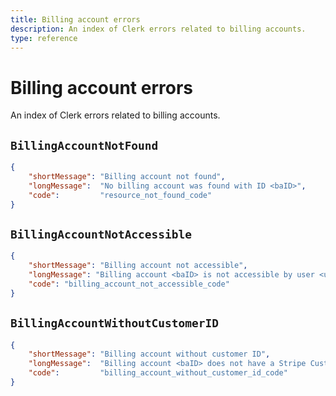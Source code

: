 ```yaml
---
title: Billing account errors
description: An index of Clerk errors related to billing accounts.
type: reference
---
```


# Billing account errors

An index of Clerk errors related to billing accounts.

## `BillingAccountNotFound`

```json {{ prettier: false }}
{
    "shortMessage": "Billing account not found",
    "longMessage":  "No billing account was found with ID <baID>",
    "code":         "resource_not_found_code"
}
```

## `BillingAccountNotAccessible`

```json {{ prettier: false }}
{
    "shortMessage": "Billing account not accessible",
    "longMessage": "Billing account <baID> is not accessible by user <userID>",
    "code": "billing_account_not_accessible_code"
}
```

## <code>BillingAccount<wbr />WithoutCustomerID</code>

```json {{ prettier: false }}
{
    "shortMessage": "Billing account without customer ID",
    "longMessage":  "Billing account <baID> does not have a Stripe Customer ID",
    "code":         "billing_account_without_customer_id_code"
}
```
